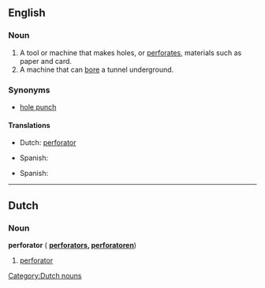 ==English==

===Noun===
{{en-noun}}

# A tool or machine that makes holes, or [[perforate]]s, materials such as paper and card.
# A machine that can [[bore]] a tunnel underground.

===Synonyms===
* [[hole punch]]

====Translations====
{{rfc-level|Translations at L4+ not in L3 POS section (AutoFormat would have corrected level of Synonyms)}}
{{trans-top|tool that makes holes}}
* Dutch: [[#Dutch|perforator]] {{m}}
{{trans-mid}}
* Spanish: {{t|es|máquina perforadora|f}}
{{trans-bottom}}

{{trans-top|machine that bores}}
{{trans-mid}}
* Spanish: {{t|es|máquina perforadora|f}}
{{trans-bottom}}

----

==Dutch==

===Noun===
'''perforator''' ({{plural}} '''[[perforators]], [[perforatoren]]''')

# [[#Dutch|perforator]]

[[Category:Dutch nouns]]